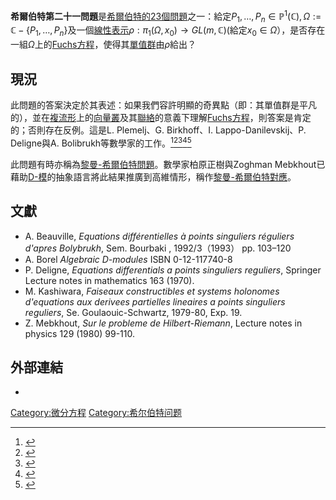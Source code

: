 '''希爾伯特第二十一問題'''是[[希爾伯特的23個問題|希爾伯特的23個問題]]之一：給定<math>P_1, \ldots, P_n \in \mathbb{P}^1(\mathbb{C}), \Omega := \mathbb{C} - \{P_1, \ldots, P_n\}</math>及一個[[表示_(群)|線性表示]]<math>\rho : \pi_1(\Omega, x_0) \rightarrow GL(m, \mathbb{C}) </math>(給定<math>x_0 \in \Omega</math>），是否存在一組<math>\Omega </math>上的[[Fuchs方程|Fuchs方程]]，使得其[[單值群|單值群]]由<math>\rho</math>給出？

==現況==
此問題的答案決定於其表述：如果我們容許明顯的奇異點（即：其單值群是平凡的），並在[[複流形|複流形]]上的[[向量叢|向量叢]]及其[[聯絡|聯絡]]的意義下理解[[Fuchs方程|Fuchs方程]]，則答案是肯定的；否則存在反例。這是L. Plemelj、G. Birkhoff、I. Lappo-Danilevskij、P. Deligne與A. Bolibrukh等數學家的工作。<ref>{{Cite book|chapter=The Riemann-Hilbert Problem|series=Aspects of Mathematics|url=http://link.springer.com/10.1007/978-3-322-92909-9|publisher=Vieweg+Teubner Verlag|date=1994|location=Wiesbaden|isbn=9783322929112|volume=22|doi=10.1007/978-3-322-92909-9|first=D. V.|last=Anosov|first2=A. A.|last2=Bolibruch}}</ref><ref>{{Cite journal|title=The Riemann-Hilbert problem|url=http://stacks.iop.org/0036-0279/45/i=2/a=R01?key=crossref.47f8f34719b47214e4e37332092b46c3|last=Bolibrukh|first=A A|date=1990-04-30|journal=Russian Mathematical Surveys|issue=2|doi=10.1070/RM1990v045n02ABEH002350|volume=45|pages=1–58|issn=0036-0279}}</ref><ref>{{Cite journal|title=J. Plemelj, Problems in the Sense of Riemann and Klein (Interscience Tracts in Pure and Applied Mathematics, Nr. 16). 173 S. m. 15 Fig. New York/London/Sydney 1964. John Wiley & Sons Inc. Preis geb. 60 s. net|url=http://dx.doi.org/10.1002/zamm.19650450117|last=Bandemer|first=H.|date=1965|journal=ZAMM - Zeitschrift für Angewandte Mathematik und Mechanik|issue=1|doi=10.1002/zamm.19650450117|volume=45|pages=67–67|issn=0044-2267}}</ref><ref>{{Cite journal|title=On sufficient conditions for the positive solvability of the Riemann-Hilbert problem|url=http://link.springer.com/10.1007/BF02102113|last=Bolibrukh|first=A. A.|date=1992-2|journal=Mathematical Notes|issue=2|doi=10.1007/BF02102113|volume=51|pages=110–117|language=en|issn=0001-4346}}</ref><ref>{{Cite journal|title=On the Deligne-Simpson problem|url=http://dx.doi.org/10.1016/s0764-4442(00)88212-9|last=Kostov|first=Vladimir Petrov|date=1999-10|journal=Comptes Rendus de l'Académie des Sciences - Series I - Mathematics|issue=8|doi=10.1016/s0764-4442(00)88212-9|volume=329|pages=657–662|issn=0764-4442}}</ref>

此問題有時亦稱為[[黎曼-希爾伯特問題|黎曼-希爾伯特問題]]。數學家柏原正樹與Zoghman Mebkhout已藉助[[D-模|D-模]]的抽象語言將此結果推廣到高維情形，稱作[[黎曼-希爾伯特對應|黎曼-希爾伯特對應]]。

==文獻==
{{refbegin}}
* A. Beauville,  ''Equations différentielles à points singuliers réguliers d'apres Bolybrukh'',  Sem. Bourbaki , 1992/3（1993）  pp. 103–120
* A. Borel ''Algebraic D-modules'' ISBN 0-12-117740-8
* P. Deligne, ''Equations differentials a points singuliers reguliers'', Springer Lecture notes in mathematics 163 (1970).
* M. Kashiwara, ''Faiseaux constructibles et systems holonomes d'equations aux derivees partielles lineaires a points singuliers reguliers'', Se. Goulaouic-Schwartz, 1979-80, Exp. 19.
* Z. Mebkhout, ''Sur le probleme de Hilbert-Riemann'', Lecture notes in physics 129 (1980) 99-110.
{{refend}}

==外部連結==
* {{springer|author=M. Hazewinkel|id=H/h120080|title=Hilbert problems}}
{{Hilbert's problems}}
[[Category:微分方程|Category:微分方程]]
[[Category:希尔伯特问题|Category:希尔伯特问题]]
